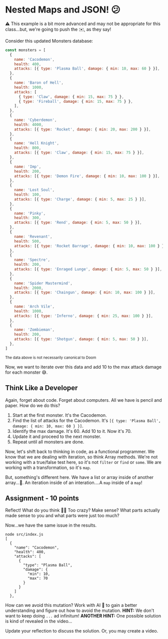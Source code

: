 
# Nested Maps and JSON! 😕

<Lead>
  ⚠️ This example is a bit more advanced and may not be appropriate for this class...but, we're
  going to push the ✉️, as they say!
</Lead>

Consider this updated Monsters database:

```js
const monsters = [
  {
    name: 'Cacodemon',
    health: 400,
    attacks: [{ type: 'Plasma Ball', damage: { min: 10, max: 60 } }],
  },
  {
    name: 'Baron of Hell',
    health: 1000,
    attacks: [
      { type: 'Claw', damage: { min: 15, max: 75 } },
      { type: 'Fireball', damage: { min: 15, max: 75 } },
    ],
  },
  {
    name: 'Cyberdemon',
    health: 4000,
    attacks: [{ type: 'Rocket', damage: { min: 20, max: 200 } }],
  },
  {
    name: 'Hell Knight',
    health: 800,
    attacks: [{ type: 'Claw', damage: { min: 15, max: 75 } }],
  },
  {
    name: 'Imp',
    health: 200,
    attacks: [{ type: 'Demon Fire', damage: { min: 10, max: 100 } }],
  },
  {
    name: 'Lost Soul',
    health: 100,
    attacks: [{ type: 'Charge', damage: { min: 5, max: 25 } }],
  },
  {
    name: 'Pinky',
    health: 300,
    attacks: [{ type: 'Rend', damage: { min: 5, max: 50 } }],
  },
  {
    name: 'Revenant',
    health: 500,
    attacks: [{ type: 'Rocket Barrage', damage: { min: 10, max: 100 } }],
  },
  {
    name: 'Spectre',
    health: 200,
    attacks: [{ type: 'Enraged Lunge', damage: { min: 5, max: 50 } }],
  },
  {
    name: 'Spider Mastermind',
    health: 2000,
    attacks: [{ type: 'Chaingun', damage: { min: 10, max: 100 } }],
  },
  {
    name: 'Arch Vile',
    health: 1000,
    attacks: [{ type: 'Inferno', damage: { min: 25, max: 100 } }],
  },
  {
    name: 'Zombieman',
    health: 200,
    attacks: [{ type: 'Shotgun', damage: { min: 5, max: 50 } }],
  },
]
```

<Small>The data above is not necessarily canonical to Doom</Small>

Now, we want to iterate over this data and add 10 to the max attack damage for each monster 😅.

## Think Like a Developer

Again, forget about code. Forget about computers. All we have is pencil and paper. How do we do this?

1. Start at the first monster. It's the Cacodemon.
1. Find the list of attacks for the Cacodemon. It's `[{ type: 'Plasma Ball', damage: { min: 10, max: 60 } }]`.
1. Identify the max damage. It's 60. Add 10 to it. Now it's 70.
1. Update it and proceed to the next monster.
1. Repeat until all monsters are done.

Now, let's shift back to thinking in code, as a functional programmer. We know that we are dealing with iteration, so think Array methods. We're not working with a true/false test here, so it's not `filter` or `find` or `some`. We are working with a transformation, so it's `map`.

But, something's different here. We have a list or array inside of another array...🤔. An iteration inside of an interation....A `map` inside of a `map`!

<YouTubeEmbed videoId="plIn3apR8CY" height={400} />

## Assignment - 10 points

Reflect! What do you think 🤔❔ Too crazy? Make sense? What parts actually made sense to you and what parts were just too much?

Now...we have the same issue in the results.

```shell
node src/index.js
[
  {
    "name": "Cacodemon",
    "health": 400,
    "attacks": [
      {
        "type": "Plasma Ball",
        "damage": {
          "min": 10,
          "max": 70
        }
      }
    ]
  },
```

How can we avoid this mutation? Work with AI 🤖 to gain a better understanding and figure out how to avoid the mutation. **HINT:** We don't want to keep doing `...` ad infinitum! **ANOTHER HINT:** One possible solution is kind of revealed in the video...

Update your reflection to discuss the solution. Or, you may create a video.
